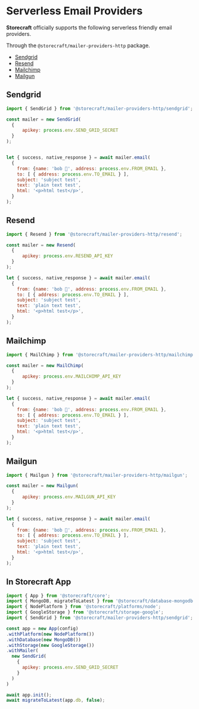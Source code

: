# Serverless Email Providers

**Storecraft** officially supports the following serverless friendly
email providers.

Through the `@storecraft/mailer-providers-http` package.

- [Sendgrid](https://docs.sendgrid.com/api-reference/mail-send/mail-send)
- [Resend](https://resend.com/docs/api-reference/emails/send-email)
- [Mailchimp](https://mailchimp.com/developer/transactional/api/messages/send-new-message/)
- [Mailgun](https://documentation.mailgun.com/en/latest/api-sending.html#examples)

## Sendgrid

```js
import { SendGrid } from '@storecraft/mailer-providers-http/sendgrid';

const mailer = new SendGrid(
  {
      apikey: process.env.SEND_GRID_SECRET
  }
);


let { success, native_response } = await mailer.email(
  {
    from: {name: 'bob 👻', address: process.env.FROM_EMAIL },
    to: [ { address: process.env.TO_EMAIL } ], 
    subject: 'subject test', 
    text: 'plain text test', 
    html: '<p>html test</p>', 
  }
);

```

## Resend
```js
import { Resend } from '@storecraft/mailer-providers-http/resend';

const mailer = new Resend(
  {
      apikey: process.env.RESEND_API_KEY
  }
);

let { success, native_response } = await mailer.email(
  {
    from: {name: 'bob 👻', address: process.env.FROM_EMAIL },
    to: [ { address: process.env.TO_EMAIL } ],
    subject: 'subject test',
    text: 'plain text test',
    html: '<p>html test</p>',
  }
);

```


## Mailchimp

```js
import { MailChimp } from '@storecraft/mailer-providers-http/mailchimp';

const mailer = new MailChimp(
  {
      apikey: process.env.MAILCHIMP_API_KEY
  }
);

let { success, native_response } = await mailer.email(
  {
    from: {name: 'bob 👻', address: process.env.FROM_EMAIL },
    to: [ { address: process.env.TO_EMAIL } ], 
    subject: 'subject test', 
    text: 'plain text test', 
    html: '<p>html test</p>', 
  }
);

```


## Mailgun

```js
import { Mailgun } from '@storecraft/mailer-providers-http/mailgun';

const mailer = new Mailgun(
  {
      apikey: process.env.MAILGUN_API_KEY
  }
);

let { success, native_response } = await mailer.email(
  {
    from: {name: 'bob 👻', address: process.env.FROM_EMAIL },
    to: [ { address: process.env.TO_EMAIL } ], 
    subject: 'subject test', 
    text: 'plain text test', 
    html: '<p>html test</p>', 
  }
);

```

## In Storecraft App

```js
import { App } from '@storecraft/core';
import { MongoDB, migrateToLatest } from '@storecraft/database-mongodb';
import { NodePlatform } from '@storecraft/platforms/node';
import { GoogleStorage } from '@storecraft/storage-google';
import { SendGrid } from '@storecraft/mailer-providers-http/sendgrid';

const app = new App(config)
.withPlatform(new NodePlatform())
.withDatabase(new MongoDB())
.withStorage(new GoogleStorage())
.withMailer(
  new SendGrid(
    {
      apikey: process.env.SEND_GRID_SECRET
    }
  )
)

await app.init();
await migrateToLatest(app.db, false);

```
